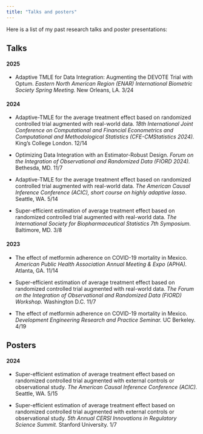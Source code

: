 ```yaml
---
title: "Talks and posters"
---
```


Here is a list of my past research talks and poster presentations:

## Talks

#### **2025**

-   Adaptive TMLE for Data Integration: Augmenting the DEVOTE Trial with Optum. *Eastern North American Region (ENAR) International Biometric Society Spring Meeting.* New Orleans, LA. 3/24

#### **2024**

-   Adaptive-TMLE for the average treatment effect based on randomized controlled trial augmented with real-world data. *18th International Joint Conference on Computational and Financial Econometrics and Computational and Methodological Statistics (CFE-CMStatistics 2024).* King's College London. 12/14

-   Optimizing Data Integration with an Estimator-Robust Design. *Forum on the Integration of Observational and Randomized Data (FIORD 2024).* Bethesda, MD. 11/7

-   Adaptive-TMLE for the average treatment effect based on randomized controlled trial augmented with real-world data. *The American Causal Inference Conference (ACIC), short course on highly adaptive lasso*. Seattle, WA. 5/14

-   Super-efficient estimation of average treatment effect based on randomized controlled trial augmented with real-world data. *The International Society for Biopharmaceutical Statistics 7th Symposium.* Baltimore, MD. 3/8

#### **2023**

-   The effect of metformin adherence on COVID-19 mortality in Mexico. *American Public Health Association Annual Meeting & Expo (APHA).* Atlanta, GA. 11/14

-   Super-efficient estimation of average treatment effect based on randomized controlled trial augmented with real-world data. *The Forum on the Integration of Observational and Randomized Data (FIORD) Workshop.* Washington D.C. 11/7

-   The effect of metformin adherence on COVID-19 mortality in Mexico. *Development Engineering Research and Practice Seminar.* UC Berkeley. 4/19

## Posters

#### **2024**

-   Super-efficient estimation of average treatment effect based on randomized controlled trial augmented with external controls or observational study. *The American Causal Inference Conference (ACIC).* Seattle, WA. 5/15

-   Super-efficient estimation of average treatment effect based on randomized controlled trial augmented with external controls or observational study. *5th Annual CERSI Innovations in Regulatory Science Summit.* Stanford University. 1/7

